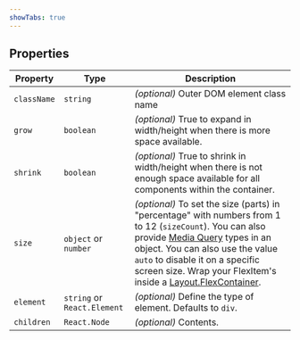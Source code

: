 ```yaml
---
showTabs: true
---
```


## Properties

| Property    | Type                        | Description                                                                                                                                                                                                                                                                                                                                                       |
| ----------- | --------------------------- | ----------------------------------------------------------------------------------------------------------------------------------------------------------------------------------------------------------------------------------------------------------------------------------------------------------------------------------------------------------------- |
| `className` | `string`                    | _(optional)_ Outer DOM element class name                                                                                                                                                                                                                                                                                                                         |
| `grow`      | `boolean`                   | _(optional)_ True to expand in width/height when there is more space available.                                                                                                                                                                                                                                                                                   |
| `shrink`    | `boolean`                   | _(optional)_ True to shrink in width/height when there is not enough space available for all components within the container.                                                                                                                                                                                                                                     |
| `size`      | `object` or `number`        | _(optional)_ To set the size (parts) in "percentage" with numbers from 1 to 12 (`sizeCount`). You can also provide [Media Query](/uilib/usage/layout/media-queries/) types in an object. You can also use the value `auto` to disable it on a specific screen size. Wrap your FlexItem's inside a [Layout.FlexContainer](/uilib/components/layout/FlexContainer). |
| `element`   | `string` or `React.Element` | _(optional)_ Define the type of element. Defaults to `div`.                                                                                                                                                                                                                                                                                                       |
| `children`  | `React.Node`                | _(optional)_ Contents.                                                                                                                                                                                                                                                                                                                                            |
